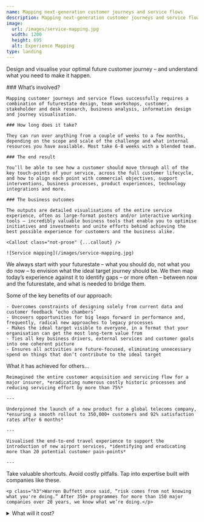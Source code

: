 ```yaml
---
name: Mapping next-generation customer journeys and service flows
description: Mapping next-generation customer journeys and service flows
image:
  url: /images/service-mapping.jpg
  width: 1200
  height: 695
  alt: Experience Mapping
type: landing
---
```





<Article>
  <Prose>
    <p class="lead">Design and visualise your optimal future customer journey – and understand what you need to make it happen.</p>
  </Prose>
</Article>

<Section name="How it works">
  <Prose>
    ### What’s involved?

    Mapping customer journeys and service flows successfully requires a combination of futurestate design, team workshops, customer, stakeholder and desk research, business analysis, information design and journey visualisation.

    ### How long does it take?

    They can run over anything from a couple of weeks to a few months, depending on the scope and scale of the challenge and what internal resources you have available. Most take 6-8 weeks with a blended team.

    ### The end result

    You’ll be able to see how a customer should move through all of the key touch-points of your service, across the full customer lifecycle, and how to align each point with commercial objectives, support interventions, business processes, product experiences, technology integrations and more.

    ### The business outcomes

    The outputs are detailed visualisations of the entire service experience, often as large-format posters and/or interactive working tools – incredibly valuable business tools that enable you to optimise initiatives and investments and unite efforts behind achieving the best possible experience for customers and the business alike.

    <Callout class="not-prose" {...callout} />

    ![Service mapping](/images/service-mapping.jpg)
  </Prose>
</Section>

<Section name="The futurestate approach">
  <Prose>
    <p class="lead">We always start with your futurestate – what you should do, not what you do now – to envision what the ideal target journey should be. We then map today’s experience against it to identify gaps – or more often – between now and the futurestate, and what is needed to bridge them.</p>
    <p class="h3">Some of the key benefits of our approach:</p>

    - Overcomes constraints of designing solely from current data and customer feedback ‘echo chambers’
    - Uncovers opportunities for big leaps forward in performance and, frequently, radical new approaches to legacy processes
    - Makes the ideal target visible to everyone, in a format that your organisation can get the most long-term value from
    - Ties all key business drivers, external services and customer goals into one coherent picture
    - Ensures all activities are future-focused, eliminating unnecessary spend on things that don’t contribute to the ideal target
  </Prose>
</Section>

<Section name="Is mapping effective?">
  <Prose>
    <p class="lead">What it has achieved for others...</p>

    Reimagined the entire customer acquisition and servicing flow for a major insurer, *eradicating numerous costly historic processes and reducing servicing effort by more than 75%*
    
    ---

    Underpinned the launch of a new product for a global telecoms company, *ensuring a smooth rollout to 350,000+ customers and 92% satisfaction rates after 6 months*

    ---

    Visualised the end-to-end travel experience to support the introduction of new airport services, *identifying and eradicating more than 20 potential customer pain-points*

    ---

  </Prose>
</Section>

<Section name="Why work with us?">
  <Prose>
    <p class="lead">Take valuable shortcuts. Avoid costly pitfalls. Tap into expertise built with companies like these.</p>

    <p class="h3">Warren Buffett once said, “risk comes from not knowing what you're doing.” After 350+ programmes for more than 150 major companies over 20 years, we know what we’re doing.</p>
  </Prose>
</Section>


<Clients />

<Section name="Questions">
  <details>
    <summary>What will it cost?</summary>
    <Prose>
    > We’ve run these programmes for as little as £15k and as much as £150k. We’ll give you a series of options that enable you to choose an approach that gives you the best balance of cost and outcome.
    </Prose>
  </details>

</Section>